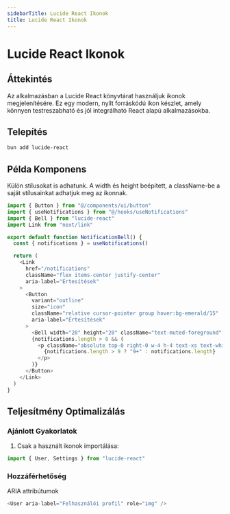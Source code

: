 ```yaml
---
sidebarTitle: Lucide React Ikonok
title: Lucide React Ikonok
---
```


# Lucide React Ikonok

## Áttekintés

Az alkalmazásban a Lucide React könyvtárat használjuk ikonok megjelenítésére. Ez egy modern, nyílt forráskódú ikon készlet, amely könnyen testreszabható és jól integrálható React alapú alkalmazásokba.

## Telepítés

```sh
bun add lucide-react
```

## Példa Komponens

Külön stílusokat is adhatunk. A width és height beépített, a className-be a saját stílusainkat adhatjuk meg az ikonnak.

```typescript {21} filename="notification-bell.tsx"
import { Button } from "@/components/ui/button"
import { useNotifications } from "@/hooks/useNotifications"
import { Bell } from "lucide-react"
import Link from "next/link"

export default function NotificationBell() {
  const { notifications } = useNotifications()

  return (
    <Link
      href="/notifications"
      className="flex items-center justify-center"
      aria-label="Értesítések"
    >
      <Button
        variant="outline"
        size="icon"
        className="relative cursor-pointer group hover:bg-emerald/15"
        aria-label="Értesítések"
      >
        <Bell width="20" height="20" className="text-muted-foreground" />
        {notifications.length > 0 && (
          <p className="absolute top-0 right-0 w-4 h-4 text-xs text-white transform translate-x-1/2 -translate-y-1/2 bg-red-500 rounded-full">
            {notifications.length > 9 ? "9+" : notifications.length}
          </p>
        )}
      </Button>
    </Link>
  )
}
```

## Teljesítmény Optimalizálás

### Ajánlott Gyakorlatok

1. Csak a használt ikonok importálása:

```typescript
import { User, Settings } from "lucide-react"
```

### Hozzáférhetőség

ARIA attribútumok

```typescript
<User aria-label="Felhasználói profil" role="img" />
```
